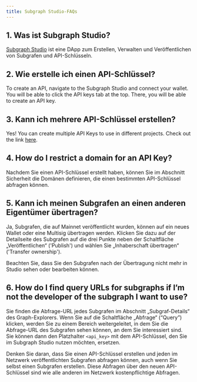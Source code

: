 ```yaml
---
title: Subgraph Studio-FAQs
---
```


## 1. Was ist Subgraph Studio?

[Subgraph Studio](https://thegraph.com/studio/) ist eine DApp zum Erstellen, Verwalten und Veröffentlichen von Subgrafen und API-Schlüsseln.

## 2. Wie erstelle ich einen API-Schlüssel?

To create an API, navigate to the Subgraph Studio and connect your wallet. You will be able to click the API keys tab at the top. There, you will be able to create an API key.

## 3. Kann ich mehrere API-Schlüssel erstellen?

Yes! You can create multiple API Keys to use in different projects. Check out the link [here](https://thegraph.com/studio/apikeys/).

## 4. How do I restrict a domain for an API Key?

Nachdem Sie einen API-Schlüssel erstellt haben, können Sie im Abschnitt Sicherheit die Domänen definieren, die einen bestimmten API-Schlüssel abfragen können.

## 5. Kann ich meinen Subgrafen an einen anderen Eigentümer übertragen?

Ja, Subgrafen, die auf Mainnet veröffentlicht wurden, können auf ein neues Wallet oder eine Multisig übertragen werden. Klicken Sie dazu auf der Detailseite des Subgrafen auf die drei Punkte neben der Schaltfläche „Veröffentlichen“ ('Publish') und wählen Sie „Inhaberschaft übertragen“ ('Transfer ownership').

Beachten Sie, dass Sie den Subgrafen nach der Übertragung nicht mehr in Studio sehen oder bearbeiten können.

## 6. How do I find query URLs for subgraphs if I’m not the developer of the subgraph I want to use?

Sie finden die Abfrage-URL jedes Subgrafen im Abschnitt „Subgraf-Details“ des Graph-Explorers. Wenn Sie auf die Schaltfläche „Abfrage“ (“Query”) klicken, werden Sie zu einem Bereich weitergeleitet, in dem Sie die Abfrage-URL des Subgrafen sehen können, an dem Sie interessiert sind. Sie können dann den Platzhalter `<api_key>` mit dem API-Schlüssel, den Sie im Subgraph Studio nutzen möchten, ersetzen.

Denken Sie daran, dass Sie einen API-Schlüssel erstellen und jeden im Netzwerk veröffentlichten Subgrafen abfragen können, auch wenn Sie selbst einen Subgrafen erstellen. Diese Abfragen über den neuen API-Schlüssel sind wie alle anderen im Netzwerk kostenpflichtige Abfragen.
